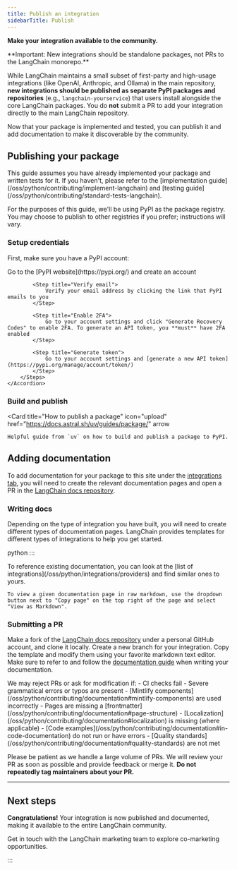 ```yaml
---
title: Publish an integration
sidebarTitle: Publish
---
```


**Make your integration available to the community.**

<Warning>
**Important: New integrations should be standalone packages, not PRs to the LangChain monorepo.**

While LangChain maintains a small subset of first-party and high-usage integrations (like OpenAI, Anthropic, and Ollama) in the main repository, **new integrations should be published as separate PyPI packages and repositories** (e.g., `langchain-yourservice`) that users install alongside the core LangChain packages. You do **not** submit a PR to add your integration directly to the main LangChain repository.
</Warning>

Now that your package is implemented and tested, you can publish it and add documentation to make it discoverable by the community.

## Publishing your package

<Info>
    This guide assumes you have already implemented your package and written tests for it. If you haven't, please refer to the [implementation guide](/oss/python/contributing/implement-langchain) and [testing guide](/oss/python/contributing/standard-tests-langchain).
</Info>

For the purposes of this guide, we'll be using PyPI as the package registry. You may choose to publish to other registries if you prefer; instructions will vary.

### Setup credentials

First, make sure you have a PyPI account:

<AccordionGroup>
    <Accordion title="How to create a PyPI Token" icon="key">
        <Steps>
            <Step title="Create account">
                Go to the [PyPI website](https://pypi.org/) and create an account
            </Step>

            <Step title="Verify email">
                Verify your email address by clicking the link that PyPI emails to you
            </Step>

            <Step title="Enable 2FA">
                Go to your account settings and click "Generate Recovery Codes" to enable 2FA. To generate an API token, you **must** have 2FA enabled
            </Step>

            <Step title="Generate token">
                Go to your account settings and [generate a new API token](https://pypi.org/manage/account/token/)
            </Step>
        </Steps>
    </Accordion>
</AccordionGroup>

### Build and publish

<Card
    title="How to publish a package"
    icon="upload"
    href="https://docs.astral.sh/uv/guides/package/"
    arrow
>
    Helpful guide from `uv` on how to build and publish a package to PyPI.
</Card>

## Adding documentation

To add documentation for your package to this site under the [integrations tab](/oss/python/integrations/providers), you will need to create the relevant documentation pages and open a PR in the [LangChain docs repository](https://github.com/langchain-ai/docs).

### Writing docs

Depending on the type of integration you have built, you will need to create different types of documentation pages. LangChain provides templates for different types of integrations to help you get started.

python
<CardGroup>
    <Card title="Chat models" icon="message" href="https://docs.langchain.com/oss/python/integrations/chat/TEMPLATE.mdx" arrow/>
    <Card title="Tools/toolkits" icon="wrench" href="https://docs.langchain.com/oss/python/integrations/tools/TEMPLATE.mdx" arrow/>
    <Card title="Retrievers" icon="magnifying-glass" href="https://docs.langchain.com/oss/python/integrations/retrievers/TEMPLATE.mdx" arrow/>
    <Card title="Vector stores" icon="database" href="https://docs.langchain.com/oss/python/integrations/vectorstores/TEMPLATE.mdx" arrow/>
    <Card title="Embedding models" icon="layer-group" href="https://docs.langchain.com/oss/python/integrations/text_embedding/TEMPLATE.mdx" arrow/>
</CardGroup>
:::


<Tip>
    To reference existing documentation, you can look at the [list of integrations](/oss/python/integrations/providers) and find similar ones to yours.

    To view a given documentation page in raw markdown, use the dropdown button next to "Copy page" on the top right of the page and select "View as Markdown".
</Tip>

### Submitting a PR

Make a fork of the [LangChain docs repository](https://github.com/langchain-ai/docs) under a personal GitHub account, and clone it locally. Create a new branch for your integration. Copy the template and modify them using your favorite markdown text editor. Make sure to refer to and follow the [documentation guide](/oss/python/contributing/documentation) when writing your documentation.

<Warning>
    We may reject PRs or ask for modification if:
    - CI checks fail
    - Severe grammatical errors or typos are present
    - [Mintlify components](/oss/python/contributing/documentation#mintlify-components) are used incorrectly
    - Pages are missing a [frontmatter](/oss/python/contributing/documentation#page-structure)
    - [Localization](/oss/python/contributing/documentation#localization) is missing (where applicable)
    - [Code examples](/oss/python/contributing/documentation#in-code-documentation) do not run or have errors
    - [Quality standards](/oss/python/contributing/documentation#quality-standards) are not met
</Warning>

Please be patient as we handle a large volume of PRs. We will review your PR as soon as possible and provide feedback or merge it. **Do not repeatedly tag maintainers about your PR.**

---

## Next steps
**Congratulations!** Your integration is now published and documented, making it available to the entire LangChain community.

<Card title="Co-marketing" icon="bullhorn" href="/oss/python/contributing/comarketing" arrow>
    Get in touch with the LangChain marketing team to explore co-marketing opportunities.
</Card>

:::

